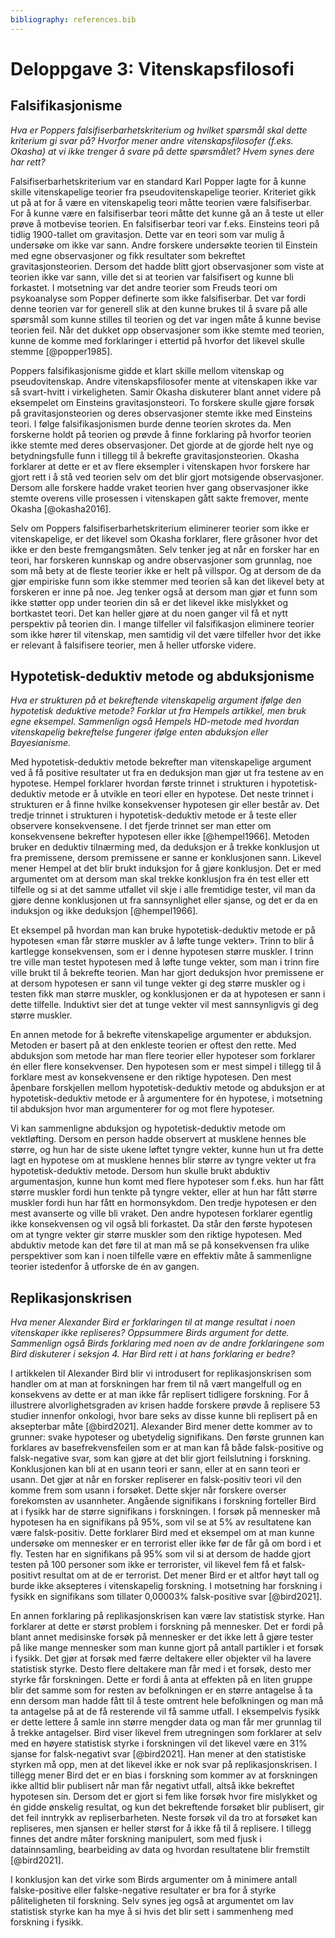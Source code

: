 ```yaml
---
bibliography: references.bib
---
```


# Deloppgave 3: Vitenskapsfilosofi

## Falsifikasjonisme

*Hva er Poppers falsifiserbarhetskriterium og hvilket spørsmål skal dette kriterium gi svar på? Hvorfor mener andre vitenskapsfilosofer (f.eks. Okasha) at vi ikke trenger å svare på dette spørsmålet? Hvem synes dere har rett?*

Falsifiserbarhetskriterium var en standard Karl Popper lagte for å kunne skille vitenskapelige teorier fra pseudovitenskapelige teorier. Kriteriet gikk ut på at for å være en vitenskapelig teori måtte teorien være falsifiserbar. For å kunne være en falsifiserbar teori måtte det kunne gå an å teste ut eller prøve å motbevise teorien. En falsifiserbar teori var f.eks. Einsteins teori på tidlig 1900-tallet om gravitasjon. Dette var en teori som var mulig å undersøke om ikke var sann. Andre forskere undersøkte teorien til Einstein med egne observasjoner og fikk resultater som bekreftet gravitasjonsteorien. Dersom det hadde blitt gjort observasjoner som viste at teorien ikke var sann, ville det si at teorien var falsifisert og kunne bli forkastet. I motsetning var det andre teorier som Freuds teori om psykoanalyse som Popper definerte som ikke falsifiserbar. Det var fordi denne teorien var for generell slik at den kunne brukes til å svare på alle spørsmål som kunne stilles til teorien og det var ingen måte å kunne bevise teorien feil. Når det dukket opp observasjoner som ikke stemte med teorien, kunne de komme med forklaringer i ettertid på hvorfor det likevel skulle stemme [@popper1985].  

Poppers falsifikasjonisme gidde et klart skille mellom vitenskap og pseudovitenskap. Andre vitenskapsfilosofer mente at vitenskapen ikke var så svart-hvitt i virkeligheten. Samir Okasha diskuterer blant annet videre på eksempelet om Einsteins gravitasjonsteori. To forskere skulle gjøre forsøk på gravitasjonsteorien og deres observasjoner stemte ikke med Einsteins teori. I følge falsifikasjonismen burde denne teorien skrotes da. Men forskerne holdt på teorien og prøvde å finne forklaring på hvorfor teorien ikke stemte med deres observasjoner. Det gjorde at de gjorde helt nye og betydningsfulle funn i tillegg til å bekrefte gravitasjonsteorien. Okasha forklarer at dette er et av flere eksempler i vitenskapen hvor forskere har gjort rett i å stå ved teorien selv om det blir gjort motsigende observasjoner. Dersom alle forskere hadde vraket teorien hver gang observasjoner ikke stemte overens ville prosessen i vitenskapen gått sakte fremover, mente Okasha [@okasha2016].

Selv om Poppers falsifiserbarhetskriterium eliminerer teorier som ikke er vitenskapelige, er det likevel som Okasha forklarer, flere gråsoner hvor det ikke er den beste fremgangsmåten. Selv tenker jeg at når en forsker har en teori, har forskeren kunnskap og andre observasjoner som grunnlag, noe som må bety at de fleste teorier ikke er helt på villspor. Og at dersom de da gjør empiriske funn som ikke stemmer med teorien så kan det likevel bety at forskeren er inne på noe. Jeg tenker også at dersom man gjør et funn som ikke støtter opp under teorien din så er det likevel ikke mislykket og bortkastet teori. Det kan heller gjøre at du noen ganger vil få et nytt perspektiv på teorien din. I mange tilfeller vil falsifikasjon eliminere teorier som ikke hører til vitenskap, men samtidig vil det være tilfeller hvor det ikke er relevant å falsifisere teorier, men å heller utforske videre.

## Hypotetisk-deduktiv metode og abduksjonisme

*Hva er strukturen på et bekreftende vitenskapelig argument ifølge den hypotetisk deduktive metode? Forklar ut fra Hempels artikkel, men bruk egne eksempel. Sammenlign også Hempels HD-metode med hvordan vitenskapelig bekreftelse fungerer ifølge enten abduksjon eller Bayesianisme.*

Med hypotetisk-deduktiv metode bekrefter man vitenskapelige argument ved å få positive resultater ut fra en deduksjon man gjør ut fra testene av en hypotese. Hempel forklarer hvordan første trinnet i strukturen i hypotetisk-deduktiv metode er å utvikle en teori eller en hypotese. Det neste trinnet i strukturen er å finne hvilke konsekvenser hypotesen gir eller består av. Det tredje trinnet i strukturen i
hypotetisk-deduktiv metode er å teste eller observere konsekvensene. I det fjerde trinnet ser man etter om konsekvensene bekrefter hypotesen eller ikke [@hempel1966]. Metoden bruker en deduktiv tilnærming med, da deduksjon er å trekke konklusjon ut fra premissene, dersom premissene er sanne er konklusjonen sann. Likevel mener Hempel at det blir brukt induksjon for å gjøre konklusjon. Det er med argumentet om at dersom man skal trekke konklusjon fra én test eller ett tilfelle og si at det samme utfallet vil skje i alle fremtidige tester, vil man da gjøre denne konklusjonen ut fra sannsynlighet eller sjanse, og det er da en induksjon og ikke deduksjon [@hempel1966].

Et eksempel på hvordan man kan bruke hypotetisk-deduktiv metode er på hypotesen «man får større muskler av å løfte tunge vekter». Trinn to blir å kartlegge konsekvensen, som er i denne hypotesen større muskler. I trinn tre ville man testet hypotesen med å løfte tunge vekter, som man i trinn fire ville brukt til å bekrefte teorien. Man har gjort deduksjon hvor premissene er at dersom hypotesen er sann vil tunge vekter gi deg større muskler og i testen fikk man større muskler, og konklusjonen er da at hypotesen er sann i dette tilfelle. Induktivt sier det at tunge vekter vil mest sannsynligvis gi deg større muskler.

En annen metode for å bekrefte vitenskapelige argumenter er abduksjon. Metoden er basert på at den
enkleste teorien er oftest den rette. Med abduksjon som metode har man flere teorier eller hypoteser som forklarer én eller flere konsekvenser. Den hypotesen som er mest simpel i tillegg til å forklare mest av konsekvensene er den riktige hypotesen. Den mest åpenbare forskjellen mellom hypotetisk-deduktiv metode og abduksjon er at hypotetisk-deduktiv metode er å argumentere for én hypotese, i motsetning til abduksjon hvor man argumenterer for og mot flere hypoteser.

Vi kan sammenligne abduksjon og hypotetisk-deduktiv metode om vektløfting. Dersom en person hadde observert at musklene hennes ble større, og hun har de siste ukene løftet tyngre vekter, kunne hun ut fra dette lagt en hypotese om at musklene hennes blir større av tyngre vekter ut fra hypotetisk-deduktiv metode. Dersom hun skulle brukt abduktiv argumentasjon, kunne hun komt med flere hypoteser som
f.eks. hun har fått større muskler fordi hun tenkte på tyngre vekter, eller at hun har fått større muskler fordi hun har fått en hormonsykdom. Den tredje hypotesen er den mest avanserte og ville bli vraket. Den andre hypotesen forklarer egentlig ikke konsekvensen og vil også bli forkastet. Da står den første
hypotesen om at tyngre vekter gir større muskler som den riktige hypotesen. Med abduktiv metode kan det føre til at man må se på konsekvensen fra ulike perspektiver som kan i noen tilfelle være en effektiv måte å sammenligne teorier istedenfor å utforske de én av gangen.

## Replikasjonskrisen

*Hva mener Alexander Bird er forklaringen til at mange resultat i noen vitenskaper ikke repliseres? Oppsummere Birds argument for dette. Sammenlign også Birds forklaring med noen av de andre forklaringene som Bird diskuterer i seksjon 4. Har Bird rett i at hans forklaring er bedre?*

I artikkelen til Alexander Bird blir vi introdusert for replikasjonskrisen som handler om at man at forskningen har frem til nå vært mangelfull og en konsekvens av dette er at man ikke får replisert tidligere forskning. For å illustrere alvorlighetsgraden av krisen hadde forskere prøvde å replisere 53 studier innenfor onkologi, hvor bare seks av disse kunne bli replisert på en aksepterbar måte [@bird2021]. Alexander Bird mener dette kommer av to grunner: svake hypoteser og ubetydelig signifikans. Den første grunnen kan forklares av basefrekvensfeilen som er at man kan få både falsk-positive og falsk-negative svar, som kan gjøre at det blir gjort feilslutning i forskning. Konklusjonen kan bli at en usann teori er sann, eller at en sann teori er usann. Det gjør at når en forsker repliserer en falsk-positiv teori vil den komme frem som usann i forsøket. Dette skjer når forskere overser forekomsten av usannheter. Angående signifikans i forskning forteller Bird at i fysikk har de større signifikans i forskningen. I forsøk på mennesker må hypotesen ha en signifikans på 95%, som vil se at 5% av resultatene kan være falsk-positiv. Dette forklarer Bird med et eksempel om at man kunne undersøke om mennesker er en terrorist eller ikke før de får gå om bord i et fly. Testen har en signifikans på 95% som vil si at dersom de hadde gjort testen på 100 personer som ikke er terrorister, vil likevel fem få et falsk-positivt resultat om at de er terrorist. Det mener Bird er et altfor høyt tall og burde ikke aksepteres i vitenskapelig forskning. I motsetning har forskning i fysikk en signifikans som tillater 0,00003% falsk-positive svar [@bird2021].

En annen forklaring på replikasjonskrisen kan være lav statistisk styrke. Han forklarer at dette er
størst problem i forskning på mennesker. Det er fordi på blant annet medisinske forsøk på mennesker er det ikke lett å gjøre tester på like mange mennesker som man kunne gjort på antall partikler i et forsøk i fysikk. Det gjør at forsøk med færre deltakere eller objekter vil ha lavere statistisk styrke. Desto flere deltakere man får med i et forsøk, desto mer styrke får forskningen. Dette er fordi å anta at effekten på en liten gruppe blir det samme som for resten av befolkningen er en større antagelse å ta enn dersom man hadde fått til å teste omtrent hele befolkningen og man må ta antagelse på at de få resterende vil få samme utfall. I eksempelvis fysikk er dette lettere å samle inn større mengder data og man får mer grunnlag til å trekke antagelser. Bird viser likevel frem utregningen som forklarer at selv med en høyere statistisk styrke i forskningen vil det likevel være en 31% sjanse for falsk-negativt svar [@bird2021]. Han mener at den statistiske styrken må opp, men at det likevel ikke er nok svar på replikasjonskrisen. I tillegg mener Bird det er en bias i forskning som kommer av at forskningen ikke alltid blir publisert når man får negativt utfall, altså ikke bekreftet hypotesen sin. Dersom det er gjort si fem like forsøk hvor fire mislykket og én gidde ønskelig resultat, og kun det bekreftende forsøket blir publisert, gir det feil inntrykk av repliserbarheten. Neste forsøk vil da tro at forsøket kan repliseres, men sjansen er heller størst for å ikke få til å replisere. I tillegg finnes det andre måter forskning manipulert, som med fjusk i datainnsamling, bearbeiding av data og hvordan resultatene blir fremstilt [@bird2021].

I konklusjon kan det virke som Birds argumenter om å minimere antall falske-positive eller falske-negative resultater er bra for å styrke påliteligheten til forskning. Selv synes jeg også at argumentet om lav statistisk styrke kan ha mye å si hvis det blir sett i sammenheng med forskning i fysikk.
